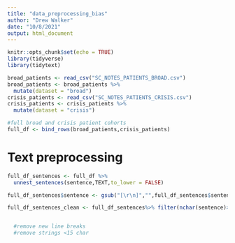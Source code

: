 ```yaml
---
title: "data_preprocessing_bias"
author: "Drew Walker"
date: "10/8/2021"
output: html_document
---
```


```r
knitr::opts_chunk$set(echo = TRUE)
library(tidyverse)
library(tidytext)
```

```r
broad_patients <- read_csv("SC_NOTES_PATIENTS_BROAD.csv")
broad_patients <- broad_patients %>% 
  mutate(dataset = "broad")
crisis_patients <- read_csv("SC_NOTES_PATIENTS_CRISIS.csv")
crisis_patients <- crisis_patients %>% 
  mutate(dataset = "crisis")

#full broad and crisis patient cohorts 
full_df <- bind_rows(broad_patients,crisis_patients)
```
# Text preprocessing
```r
full_df_sentences <- full_df %>%
  unnest_sentences(sentence,TEXT,to_lower = FALSE)

full_df_sentences$sentence <- gsub("[\r\n]","",full_df_sentences$sentence)

full_df_sentences_clean <- full_df_sentences%>% filter(nchar(sentence)>15)


  #remove new line breaks
  #remove strings <15 char
```

